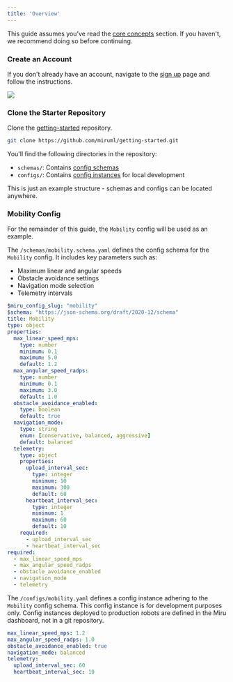 ```yaml
---
title: 'Overview'
---
```



This guide assumes you’ve read the [core concepts](/docs/basics/core-concepts) section. If you haven't, we recommend doing so before continuing.


### Create an Account
If you don't already have an account, navigate to the [sign up](https://configs.miruml.com/signup) page and follow the instructions. 

<Frame>
    <img src="/images/getting-started/signup-page.png" />
</Frame>


### Clone the Starter Repository
Clone the [getting-started](https://github.com/miruml/getting-started) repository.

```bash
git clone https://github.com/miruml/getting-started.git
```

You'll find the following directories in the repository:
- `schemas/`: Contains [config schemas](/docs/basics/vocabulary#config-schema)
- `configs/`: Contains [config instances](/docs/basics/vocabulary#config-instance) for local development

<Note>
    This is just an example structure - schemas and configs can be located anywhere.
</Note>

### Mobility Config

For the remainder of this guide, the `Mobility` config will be used as an example.

The `/schemas/mobility.schema.yaml` defines the config schema for the `Mobility` config. 
It includes key parameters such as:
- Maximum linear and angular speeds
- Obstacle avoidance settings
- Navigation mode selection
- Telemetry intervals

```yaml mobility.schema.yaml [expandable]
$miru_config_slug: "mobility"
$schema: "https://json-schema.org/draft/2020-12/schema"
title: Mobility
type: object
properties:
  max_linear_speed_mps:
    type: number
    minimum: 0.1
    maximum: 5.0
    default: 1.2
  max_angular_speed_radps:
    type: number
    minimum: 0.1
    maximum: 3.0
    default: 1.0
  obstacle_avoidance_enabled:
    type: boolean
    default: true
  navigation_mode:
    type: string
    enum: [conservative, balanced, aggressive]
    default: balanced
  telemetry:
    type: object
    properties:
      upload_interval_sec:
        type: integer
        minimum: 10
        maximum: 300
        default: 60
      heartbeat_interval_sec:
        type: integer
        minimum: 1
        maximum: 60
        default: 10
    required:
      - upload_interval_sec
      - heartbeat_interval_sec
required:
  - max_linear_speed_mps
  - max_angular_speed_radps
  - obstacle_avoidance_enabled
  - navigation_mode
  - telemetry
```

The `/configs/mobility.yaml` defines a config instance adhering to the `Mobility` config schema. This config instance is for development purposes only. Config instances deployed to production robots are defined in the Miru dashboard, not in a git repository.

```yaml mobility.yaml [expandable]
max_linear_speed_mps: 1.2
max_angular_speed_radps: 1.0
obstacle_avoidance_enabled: true
navigation_mode: balanced
telemetry:
  upload_interval_sec: 60
  heartbeat_interval_sec: 10
```